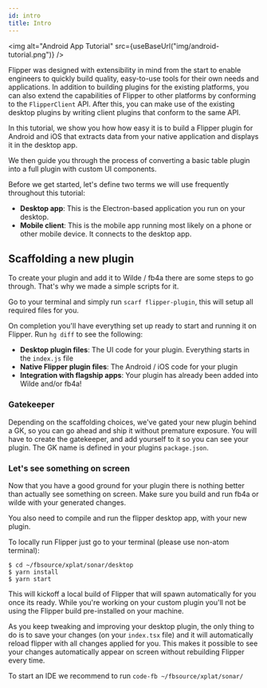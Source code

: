 ```yaml
---
id: intro
title: Intro
---
```


<img alt="Android App Tutorial" src={useBaseUrl("img/android-tutorial.png")} />

Flipper was designed with extensibility in mind from the start to enable engineers to quickly build quality, easy-to-use tools for their own needs and applications.
In addition to building plugins for the existing platforms, you can also extend the capabilities of Flipper to other platforms by conforming to the `FlipperClient` API. After this, you can make use of the existing desktop plugins by writing client plugins that conform to the same API.

In this tutorial, we show you how how easy it is to build a Flipper plugin
for Android and iOS that extracts data from your native application and
displays it in the desktop app.

We then guide you through the process of converting a basic table plugin into
a full plugin with custom UI components.

Before we get started, let's define two terms we will use frequently throughout
this tutorial:

- **Desktop app**: This is the Electron-based application you run on your desktop.
- **Mobile client**: This is the mobile app running most likely on a phone or other mobile device. It connects to the desktop app.

<FbInternalOnly>

## Scaffolding a new plugin

To create your plugin and add it to Wilde / fb4a there are some steps to go through. That's why we made a simple scripts for it.

Go to your terminal and simply run `scarf flipper-plugin`, this will setup all required files for you.

On completion you'll have everything set up ready to start and running it on Flipper. Run `hg diff` to see the following:

* **Desktop plugin files**: The UI code for your plugin. Everything starts in the `index.js` file
* **Native Flipper plugin files**: The Android / iOS code for your plugin
* **Integration with flagship apps**: Your plugin has already been added into Wilde and/or fb4a!

### Gatekeeper

Depending on the scaffolding choices, we've gated your new plugin behind a GK, so you can go ahead and ship it without premature exposure. You will have to create the gatekeeper, and add yourself to it so you can see your plugin. The GK name is defined in your plugins `package.json`.

### Let's see something on screen

Now that you have a good ground for your plugin there is nothing better than actually see something on screen. Make sure you build and run fb4a or wilde with your generated changes.

You also need to compile and run the flipper desktop app, with your new plugin.

To locally run Flipper just go to your terminal (please use non-atom terminal):

```
$ cd ~/fbsource/xplat/sonar/desktop
$ yarn install
$ yarn start
```
This will kickoff a local build of Flipper that will spawn automatically for you once its ready. While you're working on your custom plugin you'll not be using the Flipper build pre-installed on your machine.

As you keep tweaking and improving your desktop plugin, the only thing to do is to save your changes (on your `index.tsx` file) and it will automatically reload flipper with all changes applied for you. This makes it possible to see your changes automatically appear on screen without rebuilding Flipper every time.

To start an IDE we recommend to run `code-fb ~/fbsource/xplat/sonar/`

</FbInternalOnly>
